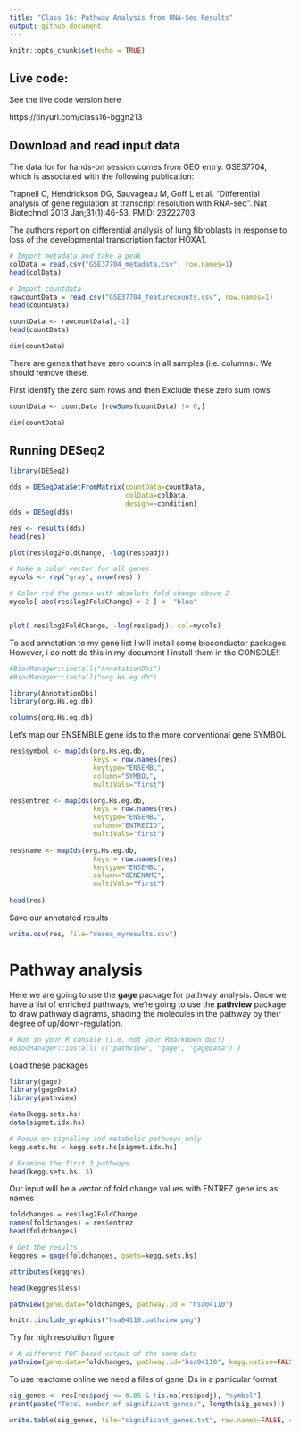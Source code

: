 ```yaml
---
title: "Class 16: Pathway Analysis from RNA-Seq Results"
output: github_document
---
```


```r
knitr::opts_chunk$set(echo = TRUE)
```

## Live code: 
See the live code version here 

https://tinyurl.com/class16-bggn213 

## Download and read input data 
The data for for hands-on session comes from GEO entry: GSE37704, which is associated with the following publication:

Trapnell C, Hendrickson DG, Sauvageau M, Goff L et al. "Differential analysis of gene regulation at transcript resolution with RNA-seq". Nat Biotechnol 2013 Jan;31(1):46-53. PMID: 23222703

The authors report on differential analysis of lung fibroblasts in response to loss of the developmental transcription factor HOXA1. 



```r
# Import metadata and take a peak
colData = read.csv("GSE37704_metadata.csv", row.names=1)
head(colData)
```

```r
# Import countdata
rawcountData = read.csv("GSE37704_featurecounts.csv", row.names=1)
head(countData)
```

```r
countData <- rawcountData[,-1]
head(countData)
```

```r
dim(countData)
```


There are genes that have zero counts in all samples (i.e. columns). We should remove these. 

First identify the zero sum rows and then Exclude these zero sum rows 
```r
countData <- countData [rowSums(countData) != 0,]


```

```r
dim(countData)
```

## Running DESeq2
```r
library(DESeq2)
```


```r
dds = DESeqDataSetFromMatrix(countData=countData,
                             colData=colData,
                             design=~condition)
dds = DESeq(dds)
```

```r
res <- results(dds)
head(res)
```

```r
plot(res$log2FoldChange, -log(res$padj))
```

```r
# Make a color vector for all genes
mycols <- rep("gray", nrow(res) )

# Color red the genes with absolute fold change above 2
mycols[ abs(res$log2FoldChange) > 2 ] <- "blue"


plot( res$log2FoldChange, -log(res$padj), col=mycols)
```

To add annotation to my gene list I will install some bioconductor packages
However, i do nott do this in my document I install them in the CONSOLE!!

```r
#BiocManager::install("AnnotationDbi")
#BiocManager::install("org.Hs.eg.db")
```


```r
library(AnnotationDbi)
library(org.Hs.eg.db)

columns(org.Hs.eg.db)
```

Let's map our ENSEMBLE gene ids to the more conventional gene SYMBOL

```r
res$symbol <- mapIds(org.Hs.eg.db,
                     keys = row.names(res), 
                     keytype="ENSEMBL",
                     column="SYMBOL",
                     multiVals="first")

res$entrez <- mapIds(org.Hs.eg.db,
                     keys = row.names(res), 
                     keytype="ENSEMBL",
                     column="ENTREZID",
                     multiVals="first")
  
res$name <- mapIds(org.Hs.eg.db,
                     keys = row.names(res), 
                     keytype="ENSEMBL",
                     column="GENENAME",
                     multiVals="first")
  
head(res)
```

Save our annotated results

```r
write.csv(res, file="deseq_myresults.csv")
```



# Pathway analysis

Here we are going to use the **gage** package for pathway analysis. Once we have a list of enriched pathways, we're going to use the **pathview** package to draw pathway diagrams, shading the molecules in the pathway by their degree of up/down-regulation.

```r
# Run in your R console (i.e. not your Rmarkdown doc!)
#BiocManager::install( c("pathview", "gage", "gageData") )
```

Load these packages

```r
library(gage)
library(gageData)
library(pathview)
```

```r
data(kegg.sets.hs)
data(sigmet.idx.hs)

# Focus on signaling and metabolic pathways only
kegg.sets.hs = kegg.sets.hs[sigmet.idx.hs]

# Examine the first 3 pathways
head(kegg.sets.hs, 3)
```

Our input will be a vector of fold change values with ENTREZ gene ids as names
```r
foldchanges = res$log2FoldChange
names(foldchanges) = res$entrez
head(foldchanges)
```

```r
# Get the results
keggres = gage(foldchanges, gsets=kegg.sets.hs)
```

```r
attributes(keggres)
```

```r
head(keggres$less)
```

```r
pathview(gene.data=foldchanges, pathway.id = "hsa04110")
```

```r
knitr::include_graphics("hsa04110.pathview.png")
```


Try for high resolution figure
```r
# A different PDF based output of the same data
pathview(gene.data=foldchanges, pathway.id="hsa04110", kegg.native=FALSE)
```

To use reactome online we need a files of gene IDs in a particular format 
```r
sig_genes <- res[res$padj <= 0.05 & !is.na(res$padj), "symbol"]
print(paste("Total number of significant genes:", length(sig_genes)))
```

```r
write.table(sig_genes, file="significant_genes.txt", row.names=FALSE, col.names=FALSE, quote=FALSE)
```




